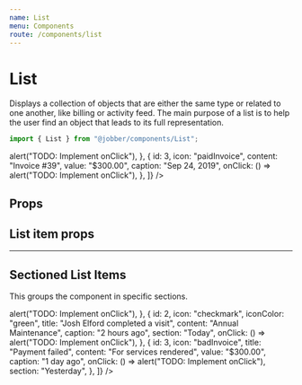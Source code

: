 ```yaml
---
name: List
menu: Components
route: /components/list
---
```



# List

<ComponentStatus stage="pre" responsive="no" accessible="no" />

Displays a collection of objects that are either the same type or related to one
another, like billing or activity feed. The main purpose of a list is to help
the user find an object that leads to its full representation.

```ts
import { List } from "@jobber/components/List";
```

<Playground>
  <Card>
    <List
      items={[
        {
          id: 1,
          icon: "wallet",
          iconColor: "orange",
          content: "Payment for Invoice #39",
          value: "-$300.00",
          caption: "Sep 25, 2019",
          onClick: () => alert("TODO: Implement onClick"),
        },
        {
          id: 3,
          icon: "paidInvoice",
          content: "Invoice #39",
          value: "$300.00",
          caption: "Sep 24, 2019",
          onClick: () => alert("TODO: Implement onClick"),
        },
      ]}
    />
  </Card>
</Playground>

## Props

<Props of={List} />

## List item props

<Props of={ListItem} />

---

## Sectioned List Items

This groups the component in specific sections.

<Playground>
  <Card>
    <List
      items={[
        {
          id: 1,
          icon: "addNote",
          title: "Darryl Tec added a note",
          content: [
            '_"Called the client. Asked if they want the luxury package, they said yes!"_',
            "Deck Build",
          ],
          caption: "1 minute ago",
          section: "Today",
          isActive: true,
          onClick: () => alert("TODO: Implement onClick"),
        },
        {
          id: 2,
          icon: "checkmark",
          iconColor: "green",
          title: "Josh Elford completed a visit",
          content: "Annual Maintenance",
          caption: "2 hours ago",
          section: "Today",
          onClick: () => alert("TODO: Implement onClick"),
        },
        {
          id: 3,
          icon: "badInvoice",
          title: "Payment failed",
          content: "For services rendered",
          value: "$300.00",
          caption: "1 day ago",
          onClick: () => alert("TODO: Implement onClick"),
          section: "Yesterday",
        },
      ]}
    />
  </Card>
</Playground>
